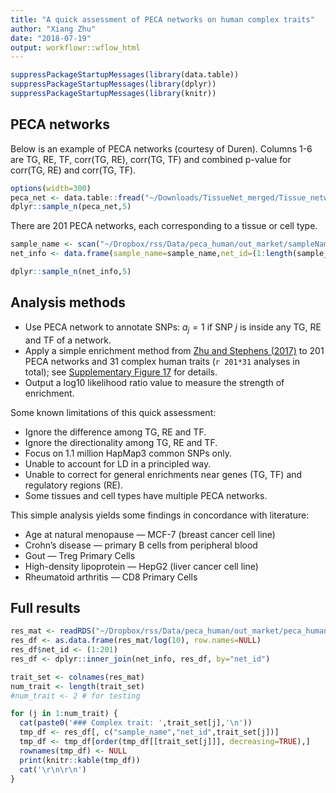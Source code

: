 ```yaml
---
title: "A quick assessment of PECA networks on human complex traits"
author: "Xiang Zhu"
date: "2018-07-19"
output: workflowr::wflow_html
---
```


```r
suppressPackageStartupMessages(library(data.table))
suppressPackageStartupMessages(library(dplyr))
suppressPackageStartupMessages(library(knitr))
```

## PECA networks

Below is an example of PECA networks (courtesy of Duren).
Columns 1-6 are TG, RE, TF, corr(TG, RE), corr(TG, TF)
and combined p-value for corr(TG, RE) and corr(TG, TF). 

```r
options(width=300)
peca_net <- data.table::fread("~/Downloads/TissueNet_merged/Tissue_network_Ovary.txt")
dplyr::sample_n(peca_net,5)
```

There are 201 PECA networks, each corresponding to a tissue or cell type.

```r
sample_name <- scan("~/Dropbox/rss/Data/peca_human/out_market/sampleName",what="character",sep="\n")
net_info <- data.frame(sample_name=sample_name,net_id=(1:length(sample_name)),stringsAsFactors=FALSE)

dplyr::sample_n(net_info,5)
```

## Analysis methods

- Use PECA network to annotate SNPs: $a_j=1$ if SNP $j$ is inside any TG, RE and TF of a network.
- Apply a simple enrichment method from [Zhu and Stephens (2017)](https://doi.org/10.1101/160770)
to 201 PECA networks and 31 complex human traits (`r 201*31` analyses in total);
see [Supplementary Figure 17](https://www.biorxiv.org/content/biorxiv/suppl/2018/07/16/160770.DC2/160770-3.pdf) for details.
- Output a log10 likelihood ratio value to measure the strength of enrichment.

Some known limitations of this quick assessment:

- Ignore the difference among TG, RE and TF.
- Ignore the directionality among TG, RE and TF.
- Focus on 1.1 million HapMap3 common SNPs only.
- Unable to account for LD in a principled way.
- Unable to correct for general enrichments near genes (TG, TF) and regulatory regions (RE).
- Some tissues and cell types have multiple PECA networks.

This simple analysis yields some findings in concordance with literature:

- Age at natural menopause --- MCF-7 (breast cancer cell line)
- Crohn’s disease --- primary B cells from peripheral blood
- Gout --- Treg Primary Cells
- High-density lipoprotein --- HepG2 (liver cancer cell line)
- Rheumatoid arthritis --- CD8 Primary Cells

## Full results

```r
res_mat <- readRDS("~/Dropbox/rss/Data/peca_human/out_market/peca_human_ashlrt_20180719.rds")
res_df <- as.data.frame(res_mat/log(10), row.names=NULL)
res_df$net_id <- (1:201)
res_df <- dplyr::inner_join(net_info, res_df, by="net_id")
```

```r
trait_set <- colnames(res_mat)
num_trait <- length(trait_set)
#num_trait <- 2 # for testing

for (j in 1:num_trait) {
  cat(paste0('### Complex trait: ',trait_set[j],'\n')) 
  tmp_df <- res_df[, c("sample_name","net_id",trait_set[j])]
  tmp_df <- tmp_df[order(tmp_df[[trait_set[j]]], decreasing=TRUE),]
  rownames(tmp_df) <- NULL
  print(knitr::kable(tmp_df))
  cat('\r\n\r\n')
}
```

